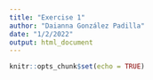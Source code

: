 ```yaml
---
title: "Exercise 1"
author: "Daianna González Padilla"
date: "1/2/2022"
output: html_document
---
```


```r
knitr::opts_chunk$set(echo = TRUE)
```

